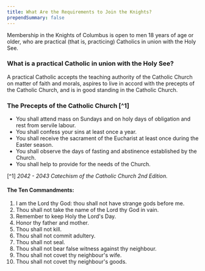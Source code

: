 ```yaml
---
title: What Are the Requirements to Join the Knights?
prependSummary: false
---
```


Membership in the Knights of Columbus is open to men 18 years of age or older,
who are practical (that is, practicing) Catholics in union with the Holy See.

### What is a practical Catholic in union with the Holy See?

A practical Catholic accepts the teaching authority of the Catholic Church
on matter of faith and morals, aspires to live in accord with the precepts
of the Catholic Church, and is in good standing in the Catholic Church.

### The Precepts of the Catholic Church [^1]

- You shall attend mass on Sundays and on holy days of obligation and rest from servile labour.
- You shall confess your sins at least once a year.
- You shall receive the sacrament of the Eucharist at least once during the Easter season.
- You shall observe the days of fasting and abstinence established by the Church.
- You shall help to provide for the needs of the Church.

[^1] _2042 - 2043 Catechism of the Catholic Church 2nd Edition._

#### The Ten Commandments:

1. I am the Lord thy God: thou shall not have strange gods before me.
2. Thou shall not take the name of the Lord thy God in vain.
3. Remember to keep Holy the Lord's Day.
4. Honor thy father and mother.
5. Thou shall not kill.
6. Thou shall not commit adultery.
7. Thou shall not seal.
8. Thou shall not bear false witness against thy neighbour.
9. Thou shall not covet thy neighbour's wife.
10. Thou shall not covet thy neighbour's goods.

